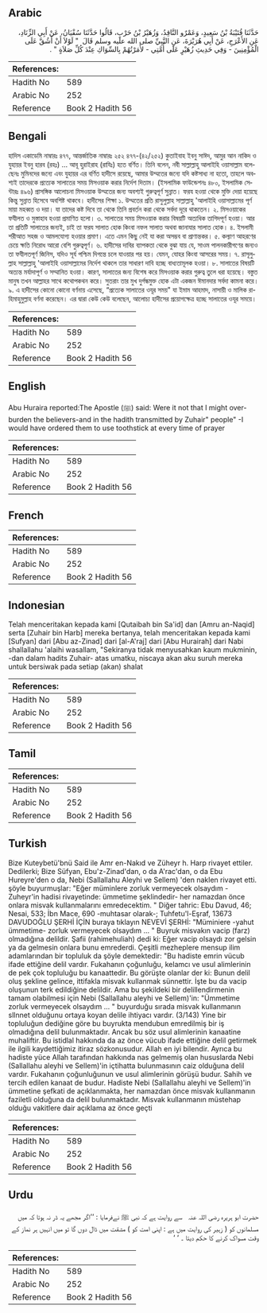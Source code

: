 ## Arabic


<div dir="rtl" lang="ar" style={{fontSize:'larger',backgroundColor:'#f8f9fa',padding:20}}>
حَدَّثَنَا قُتَيْبَةُ بْنُ سَعِيدٍ، وَعَمْرٌو النَّاقِدُ، وَزُهَيْرُ بْنُ حَرْبٍ، قَالُوا حَدَّثَنَا سُفْيَانُ، عَنْ أَبِي الزِّنَادِ، عَنِ الأَعْرَجِ، عَنْ أَبِي هُرَيْرَةَ، عَنِ النَّبِيِّ صلى الله عليه وسلم قَالَ ‏ "‏ لَوْلاَ أَنْ أَشُقَّ عَلَى الْمُؤْمِنِينَ - وَفِي حَدِيثِ زُهَيْرٍ عَلَى أُمَّتِي - لأَمَرْتُهُمْ بِالسِّوَاكِ عِنْدَ كُلِّ صَلاَةٍ ‏"‏ ‏.‏
</div>
<div style={{backgroundColor:'#f8f9fa',padding:20, marginBottom: 10}}><table> <thead> <tr> <th>References:</th> <th></th> </tr> </thead> <tbody><tr><td>Hadith No</td><td>589</td></tr><tr><td>Arabic No</td><td>252</td></tr><tr><td>Reference</td><td>Book 2 Hadith 56</td></tr></tbody></table></div>

## Bengali


<div dir="ltr" lang="bn" style={{fontSize:'larger',backgroundColor:'#f8f9fa',padding:20}}>
হাদিস একাডেমি নাম্বারঃ ৪৭৭, আন্তর্জাতিক নাম্বারঃ ২৫২ ৪৭৭-(৪২/২৫২) কুতাইবাহ ইবনু সাঈদ, আমুর আন নাকিদ ও যুহায়র ইবনু হারব (রহঃ) ... আবূ হুরাইরাহ (রাযিঃ) হতে বর্ণিত। তিনি বলেন, নবী সাল্লাল্লাহু আলাইহি ওয়াসাল্লাম বলেছেনঃ মুমিনদের জন্যে এবং যুহায়র এর বর্ণিত হাদীসে রয়েছে, আমার উম্মতের জন্যে যদি কষ্টসাধ্য না হতো, তাহলে অবশ্যই তাদেরকে প্রত্যেক সালাতের সময় মিসওয়াক করার নির্দেশ দিতাম। (ইসলামিক ফাউন্ডেশনঃ ৪৮০, ইসলামিক সেন্টারঃ ৪৯৬) প্রাসঙ্গিক আলোচনা মিসওয়াক উম্মতের জন্য অবশ্যই গুরুত্বপূর্ণ সুন্নাত। ফরয হওয়া থেকে মুক্তি দেয়া হয়েছে কিন্তু সুন্নাত হিসেবে অবশিষ্ট থাকবে। হাদীসের শিক্ষা ১. উম্মতের প্রতি রাসুলুল্লাহ সাল্লাল্লাহু 'আলাইহি ওয়াসাল্লামের পূর্ণ মায়া মহব্বত ও দয়া। যা তাদের কষ্ট দিবে তা থেকে তিনি প্রবর্তন করা থেকে সর্বদা দূরে থাকতেন। ২. মিসওয়াকের ফযীলত ও মুস্তাহাব হওয়া প্রমাণিত হলো। ৩. সালাতের সময় মিসওয়াক করার বিষয়টি অত্যধিক তাগিদপূর্ণ হওয়া। আর তা প্রতিটি সালাতের জন্যই, চাই তা ফরয সালাত হোক কিংবা নফল সালাত অথবা জানাযার সালাত হোক। ৪. ইসলামী শরীআত সহজ ও আমলযোগ্য হওয়ার প্রমাণ। এতে এমন কিছু নেই যা করা অসম্ভব বা প্রাণান্তকর। ৫. কল্যাণ আহরণের চেয়ে ক্ষতি নিরোধ আরো বেশি গুরুত্বপূর্ণ। ৬. হাদীসের দাবির ব্যাপকতা থেকে বুঝা যায় যে, সাওম পালনকারীগণের জন্যও তা ফযীলতপূর্ণ জিনিস, যদিও সূর্য পশ্চিম দিগন্তে চলে যাওয়ার পর হয়। যেমন, যোহর কিংবা আসরের সময়। ৭. রাসূলুল্লাহ সাল্লাল্লাহু 'আলাইহি ওয়াসাল্লামের নির্দেশ থাকলে তার সাধারণ দাবি হচ্ছে বাধ্যতামূলক হওয়া। ৮. সালাতের বিষয়টি অত্যন্ত মর্যাদাপূর্ণ ও সম্মানিত হওয়া। কারণ, সালাতের জন্য বিশেষ করে মিসওয়াক করার গুরুত্ব তুলে ধরা হয়েছে। বস্তুত মানুষ তখন আল্লাহর সাথে কথোপকথন করে। সুতরাং তার মুখ দুর্গন্ধমুক্ত হোক এটা একজন ঈমানদার সর্বদা কামনা করে। ৯. এ হাদীসের কোনো কোনো বর্ণনায় এসেছে, “প্রত্যেক সালাতের ওযূর সময়" যা ইমাম আহমাদ, নাসায়ী ও মালিক রাহিমাহুমুল্লাহ বর্ণনা করেছেন। এর দ্বারা কেউ কেউ বলেছেন, আলোচ্য হাদীসের প্রয়োগক্ষেত্র হচ্ছে সালাতের ওযূর সময়ে।
</div>
<div style={{backgroundColor:'#f8f9fa',padding:20, marginBottom: 10}}><table> <thead> <tr> <th>References:</th> <th></th> </tr> </thead> <tbody><tr><td>Hadith No</td><td>589</td></tr><tr><td>Arabic No</td><td>252</td></tr><tr><td>Reference</td><td>Book 2 Hadith 56</td></tr></tbody></table></div>

## English


<div dir="ltr" lang="en" style={{fontSize:'larger',backgroundColor:'#f8f9fa',padding:20}}>
Abu Huraira reported:The Apostle (ﷺ) said: Were it not that I might over-burden the believers-and in the hadith transmitted by Zuhair" people" -I would have ordered them to use toothstick at every time of prayer
</div>
<div style={{backgroundColor:'#f8f9fa',padding:20, marginBottom: 10}}><table> <thead> <tr> <th>References:</th> <th></th> </tr> </thead> <tbody><tr><td>Hadith No</td><td>589</td></tr><tr><td>Arabic No</td><td>252</td></tr><tr><td>Reference</td><td>Book 2 Hadith 56</td></tr></tbody></table></div>

## French


<div dir="ltr" lang="fr" style={{fontSize:'larger',backgroundColor:'#f8f9fa',padding:20}}>

</div>
<div style={{backgroundColor:'#f8f9fa',padding:20, marginBottom: 10}}><table> <thead> <tr> <th>References:</th> <th></th> </tr> </thead> <tbody><tr><td>Hadith No</td><td>589</td></tr><tr><td>Arabic No</td><td>252</td></tr><tr><td>Reference</td><td>Book 2 Hadith 56</td></tr></tbody></table></div>

## Indonesian


<div dir="ltr" lang="id" style={{fontSize:'larger',backgroundColor:'#f8f9fa',padding:20}}>
Telah menceritakan kepada kami [Qutaibah bin Sa'id] dan [Amru an-Naqid] serta [Zuhair bin Harb] mereka bertanya, telah menceritakan kepada kami [Sufyan] dari [Abu az-Zinad] dari [al-A'raj] dari [Abu Hurairah] dari Nabi shallallahu 'alaihi wasallam, "Sekiranya tidak menyusahkan kaum mukminin, -dan dalam hadits Zuhair- atas umatku, niscaya akan aku suruh mereka untuk bersiwak pada setiap (akan) shalat
</div>
<div style={{backgroundColor:'#f8f9fa',padding:20, marginBottom: 10}}><table> <thead> <tr> <th>References:</th> <th></th> </tr> </thead> <tbody><tr><td>Hadith No</td><td>589</td></tr><tr><td>Arabic No</td><td>252</td></tr><tr><td>Reference</td><td>Book 2 Hadith 56</td></tr></tbody></table></div>

## Tamil


<div dir="ltr" lang="ta" style={{fontSize:'larger',backgroundColor:'#f8f9fa',padding:20}}>

</div>
<div style={{backgroundColor:'#f8f9fa',padding:20, marginBottom: 10}}><table> <thead> <tr> <th>References:</th> <th></th> </tr> </thead> <tbody><tr><td>Hadith No</td><td>589</td></tr><tr><td>Arabic No</td><td>252</td></tr><tr><td>Reference</td><td>Book 2 Hadith 56</td></tr></tbody></table></div>

## Turkish


<div dir="ltr" lang="tr" style={{fontSize:'larger',backgroundColor:'#f8f9fa',padding:20}}>
Bize Kuteybetü'bnü Said ile Amr en-Nakıd ve Züheyr h. Harp rivayet ettiler. Dedilerki; Bize Süfyan, Ebu'z-Zinad'dan, o da A'rac'dan, o da Ebu Hureyre'den o da, Nebi (Sallallahu Aleyhi ve Sellem) 'den naklen rivayet etti. şöyle buyurmuşlar: "Eğer müminlere zorluk vermeyecek olsaydım -Zuheyr'in hadisi rivayetinde: ümmetime şeklindedir- her namazdan önce onlara misvak kullanmalarını emredecektim. " Diğer tahric: Ebu Davud, 46; Nesai, 533; İbn Mace, 690 -muhtasar olarak-; Tuhfetu'l-Eşraf, 13673 DAVUDOĞLU ŞERHİ İÇİN buraya tıklayın NEVEVİ ŞERHİ: "Müminiere -yahut ümmetime- zorluk vermeyecek olsaydım ... " Buyruk misvakın vacip (farz) olmadığına delildir. Şafii (rahimehuliah) dedi ki: Eğer vacip olsaydı zor gelsin ya da gelmesin onlara bunu emrederdi. Çeşitli mezheplere mensup ilim adamlarından bir topluluk da şöyle demektedir: "Bu hadiste emrin vücub ifade ettiğine delil vardır. Fukahanın çoğunluğu, kelamcı ve usul alimlerinin de pek çok topluluğu bu kanaattedir. Bu görüşte olanlar der ki: Bunun delil oluş şekline gelince, ittifakla misvak kullanmak sünnettir. İşte bu da vacip oluşunun terk edildiğine delildir. Ama bu şekildeki bir delillendirmenin tamam olabilmesi için Nebi (Sallallahu aleyhi ve Sellem)'in: "Ümmetime zorluk vermeyecek olsaydım ... " buyurduğu sırada misvak kullanmanın sllnnet olduğunu ortaya koyan delile ihtiyacı vardır. (3/143) Yine bir topluluğun dediğine göre bu buyrukta mendubun emredilmiş bir iş olmadığına delil bulunmaktadır. Ancak bu söz usul alimlerinin kanaatine muhaliftir. Bu istidlal hakkında da az önce vücub ifade ettiğine delil getirmek ile ilgili kaydettiğimiz itiraz sözkonusudur. Allah en iyi bilendir. Ayrıca bu hadiste yüce Allah tarafından hakkında nas gelmemiş olan hususlarda Nebi (Sallallahu aleyhi ve Sellem)'in içtihatta bulunmasının caiz olduğuna delil vardır. Fukahanın çoğunluğunun ve usul alimlerinin görüşü budur. Sahih ve tercih edilen kanaat de budur. Hadiste Nebi (Sallallahu aleyhi ve Sellem)'in ümmetine şefkati de açıklanmakta, her namazdan önce misvak kullanmanın faziletli olduğuna da delil bulunmaktadır. Misvak kullanmanın müstehap olduğu vakitlere dair açıklama az önce geçti
</div>
<div style={{backgroundColor:'#f8f9fa',padding:20, marginBottom: 10}}><table> <thead> <tr> <th>References:</th> <th></th> </tr> </thead> <tbody><tr><td>Hadith No</td><td>589</td></tr><tr><td>Arabic No</td><td>252</td></tr><tr><td>Reference</td><td>Book 2 Hadith 56</td></tr></tbody></table></div>

## Urdu


<div dir="rtl" lang="ur" style={{fontSize:'larger',backgroundColor:'#f8f9fa',padding:20}}>
حضرت ابو ہریرہ ‌رضی ‌اللہ ‌عنہ ‌ ‌ سے روایت ہے کہ نبی ﷺ نےفرمایا : ’’اگر مجھے یہ ڈر نہ ہوتا کہ میں مسلمانوں کو ( زہیر کی روایت میں ہے : اپنی امت کو ) مشقت میں ڈال دوں گا تو میں انہیں ہر نماز کے وقت مسواک کرنے کا حکم دیتا ۔ ‘ ‘
</div>
<div style={{backgroundColor:'#f8f9fa',padding:20, marginBottom: 10}}><table> <thead> <tr> <th>References:</th> <th></th> </tr> </thead> <tbody><tr><td>Hadith No</td><td>589</td></tr><tr><td>Arabic No</td><td>252</td></tr><tr><td>Reference</td><td>Book 2 Hadith 56</td></tr></tbody></table></div>